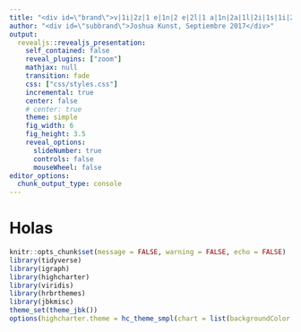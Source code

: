 ```yaml
---
title: "<div id=\"brand\">v|1i|2z|1 e|1n|2 e|2l|1 a|1n|2a|1l|2i|1s|1i|2s|1 d|1e|0 d|1a|1t|1o|3s|3</div>"
author: "<div id=\"subbrand\">Joshua Kunst, Septiembre 2017</div>"
output:
  revealjs::revealjs_presentation:
    self_contained: false
    reveal_plugins: ["zoom"]
    mathjax: null
    transition: fade
    css: ["css/styles.css"]
    incremental: true
    center: false
    # center: true
    theme: simple
    fig_width: 6
    fig_height: 3.5
    reveal_options:
      slideNumber: true
      controls: false
      mouseWheel: false
editor_options: 
  chunk_output_type: console
---
```


# Holas {.center data-background="http://i.giphy.com/oJiCqvIqPZE3u.gif"}

```r
knitr::opts_chunk$set(message = FALSE, warning = FALSE, echo = FALSE)
library(tidyverse)
library(igraph)
library(highcharter)
library(viridis)
library(hrbrthemes)
library(jbkmisc)
theme_set(theme_jbk())
options(highcharter.theme = hc_theme_smpl(chart = list(backgroundColor = "transparent")))
```
